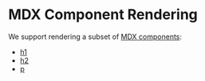 

# MDX Component Rendering

We support rendering a subset of [MDX components](https://mdxjs.com/getting-started/#table-of-components):

- [h1](/h1)
- [h2](/h2)
- [p](/p)
